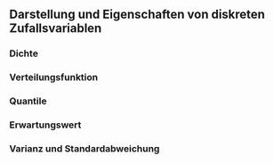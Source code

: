 ## Darstellung und Eigenschaften von diskreten Zufallsvariablen
### Dichte
### Verteilungsfunktion
### Quantile
### Erwartungswert
### Varianz und Standardabweichung
